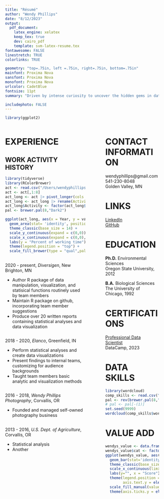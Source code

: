 ```yaml
---
title: "Résumé"
author: "Wendy Phillips"
date: "8/12/2023"
output: 
  pdf_document:
    latex_engine: xelatex
    keep_tex: true
    dev: cairo_pdf
    template: svm-latex-resume.tex
fontawesome: FALSE
linestretch: TRUE
colorlinks: TRUE

geometry: "top=.75in, left =.75in, right=.75in, bottom=.75in"
mainfont: Proxima Nova
sansfont: Proxima Nova
monofont: Proxima Nova 
urlcolor: CadetBlue
fontsize: 11pt
summary: "Driven by intense curiosity to uncover the hidden gems in data. Highly experienced in data analytics. Passionate about communicating results in an audience-appropriate manner."  

includephoto: FALSE
---
```


```r
library(ggplot2)
```

<!-- Read more about Pandoc's [fenced_divs](https://pandoc.org/MANUAL.html#extension-fenced_divs) syntax -->

:::::: {.columns}
::: {.column width="57%" data-latex="{0.57\textwidth}"}

# EXPERIENCE
\vspace{0em}
## **WORK ACTIVITY HISTORY**
```r
library(tidyverse)
library(RColorBrewer)
act <- read.csv("/Users/wendyphillips/Documents/Computing/R_work/data/Activities.csv", check.names = FALSE)
act <- act[,1:8]
act_long <- act |> pivot_longer(cols = 2:8)
act_long <- act_long |> rename(Activity = name)
act_long$Activity <- factor(act_long$Activity, level = c("Data_analysis", "Research", "Writing" ,"Presenting", "Learning", "Teaching", "Other"))
pal <- brewer.pal(8,"Dark2")

ggplot(act_long, aes(x = Year, y = value, fill = Activity)) +
  geom_area(stat= 'identity', position = "stack") +
  theme_classic(base_size = 14) +
  scale_y_continuous(expand = c(0,0))+
  scale_x_continuous(expand = c(0,0), breaks = c(2000,2005,2010,2015,2020)) +
  labs(y = "Percent of working time") +
  theme(legend.position = "top") +
  scale_fill_brewer(type = "qual",palette =  "Dark2")

```


## \textcolor{BlueViolet}{Senior Bioinformatician}
\vspace{-0.75em}
2020 - present, *Diversigen*, New Brighton, MN  

- Author R package of data manipulation, visualization, and statisical functions routinely used by team members
- Maintain R package on github, incorporating team member suggestions
- Produce over 20 written reports containing statistical analyses and data visualization

\vspace{-1.em}
## \textcolor{BlueViolet}{Research Scientist}
\vspace{-0.75em}
2018 - 2020, *Elanco*, Greenfield, IN 

- Perform statistical analyses and create data visualizations
- Present findings to internal teams, customizing for audience backgrounds
- Taught team members basic analytic and visualization methods

\vspace{-1.em}
## \textcolor{BlueViolet}{Business Owner}
\vspace{-0.75em}
2016 - 2018, *Wendy Phillips Photography*, Corvallis, OR

- Founded and managed self-owned photography business

\vspace{-1.em}
## \textcolor{BlueViolet}{Research Associate}
\vspace{-0.75em}
2013 - 2016, *U.S. Dept. of Agriculture*,  Corvallis, OR  

- Statistical analysis
- Another

:::
::: {.column width="5%" data-latex="{0.05\textwidth}"}
\ 
<!-- an empty div with an empty character to serve as a column sep -->
:::
:::::: {.column width="38%" data-latex="{0.38\textwidth}"}

# CONTACT INFORMATION
\vspace{-0.5em}
wendyphillips@gmail.com  
541-230-8048  
Golden Valley, MN  

\vspace{-0.75em}
# LINKS
\vspace{-0.5em}
[LinkedIn](https://https://www.linkedin.com/in/wendyphillipsphd/)  
[GitHub](https://github.com/wendysphillips)  

\vspace{-0.75em}
# EDUCATION
\vspace{-0.5em}
**Ph.D.** Environmental Sciences  
Oregon State University, 2012   

**B.A.** Biological Sciences  
The University of Chicago, 1992 

\vspace{-0.75em}
# CERTIFICATIONS
\vspace{-0.5em}
[Professional Data Scientist](https://www.datacamp.com/certificate/DS0027755206453)      
DataCamp, 2023

\vspace{-0.75em}
# DATA SKILLS

```r
library(wordcloud) 
comp_skills <- read.csv("/Users/wendyphillips/Documents/Computing/R_work/data/computing_skills.csv")
pal <- rev(brewer.pal(8,"Dark2"))
# pal <- pal[-(1)]
set.seed(9999)
wordcloud(comp_skills$word, comp_skills$freq, scale=c(4,.5),min.freq=2,max.words=Inf,random.order=TRUE, random.color=TRUE, rot.per=0, colors=pal)
```


# VALUE ADD
```r

wendys_value <- data.frame(cat = c("apple now", "apple with wendy"), vals = c(10,11))
wendys_value$cat <- factor(wendys_value$cat, levels =c("apple with wendy", "apple now"))
ggplot(wendys_value, aes(x=vals, y = cat, group = cat)) +
  geom_bar(stat='identity', width=0.75,aes(fill = cat)) +
  theme_classic(base_size = 16) +
  scale_x_continuous(limits = c(0,11), breaks = c(0,5,10), expand = c(0,0)) +
  labs(y="", x = "Score") +
  theme(legend.position = "none",
        axis.text.y = element_text(color = "#3591aa", size = 14, face = "bold")) +
  scale_fill_manual(values = c( "#D4AF37", "#C0C0C0")) +
  theme(axis.ticks.y = element_blank())
  
```

 



:::
::::::

